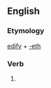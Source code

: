 ==English==

===Etymology===
[[edify]] + [[-eth]]

===Verb===
{{infl|en|verb form}}

# {{archaic third-person singular of|edify}}